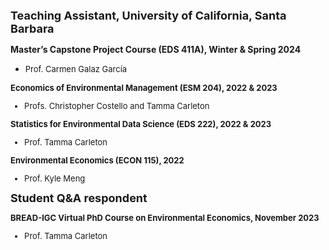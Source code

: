 <strong style="font-weight: bold;"><font size="4">Teaching Assistant,
University of California, Santa Barbara</strong></font>

**Master's Capstone Project Course (EDS 411A), Winter & Spring 2024**

-   <font size="2">Prof. Carmen Galaz García<font size="2">

**Economics of Environmental Management (ESM 204), 2022 & 2023**

-   <font size="2">Profs. Christopher Costello and Tamma Carleton</font>

**Statistics for Environmental Data Science (EDS 222), 2022 & 2023**

-   <font size="2">Prof. Tamma Carleton</font>

**Environmental Economics (ECON 115), 2022**

-   <font size="2">Prof. Kyle Meng</font>

<strong style="font-weight: bold;"><font size="4">Student Q&A
respondent</strong></font>

**BREAD-IGC Virtual PhD Course on Environmental Economics, November
2023**

-   <font size="2">Prof. Tamma Carleton</font>

